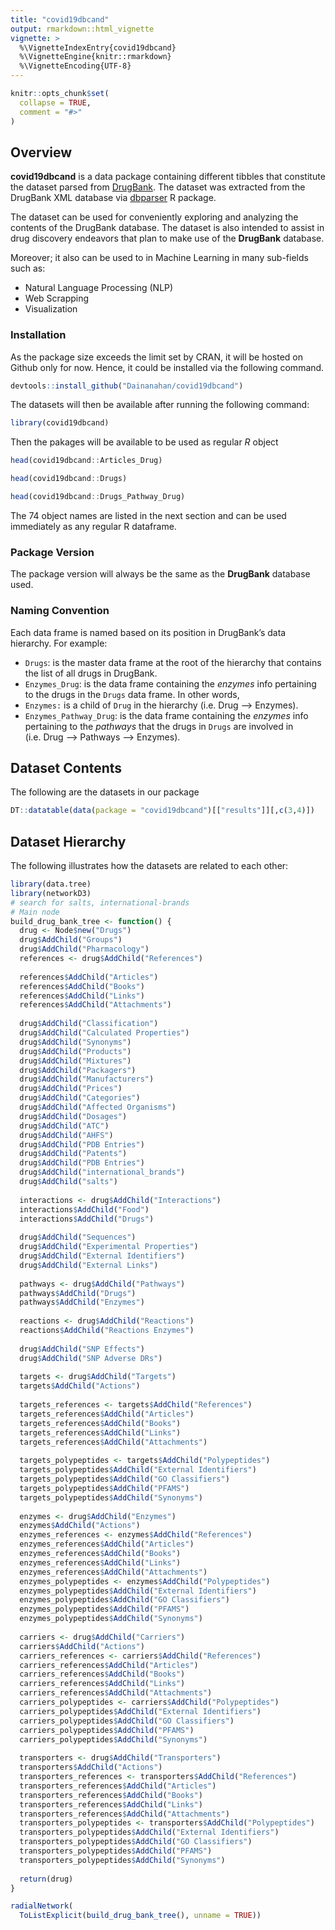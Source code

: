 ```yaml
---
title: "covid19dbcand"
output: rmarkdown::html_vignette
vignette: >
  %\VignetteIndexEntry{covid19dbcand}
  %\VignetteEngine{knitr::rmarkdown}
  %\VignetteEncoding{UTF-8}
---
```


```r
knitr::opts_chunk$set(
  collapse = TRUE,
  comment = "#>"
)
```

## Overview
**covid19dbcand** is a data package containing different tibbles that constitute the dataset parsed from  [DrugBank](https://www.drugbank.ca). The dataset was extracted from the DrugBank XML database via [dbparser](https://dainanahan.github.io/dbparser/) R package.

The dataset can be used for conveniently exploring and analyzing the contents of the DrugBank database. The dataset is also intended to assist in drug discovery endeavors that plan to make use of the **DrugBank** database.

Moreover; it also can be used to in Machine Learning in many sub-fields such as:

- Natural Language Processing (NLP)
- Web Scrapping
- Visualization

### Installation
As the package size exceeds the limit set by CRAN, it will be hosted on Github only for now. Hence, it could be installed via the following command.

```r
devtools::install_github("Dainanahan/covid19dbcand")
```

The datasets will then be available after running the following command:

```r
library(covid19dbcand)
```

Then the pakages will be available to be used as regular *R* object

```r
head(covid19dbcand::Articles_Drug)
```

```r
head(covid19dbcand::Drugs)
```

```r
head(covid19dbcand::Drugs_Pathway_Drug)
```
The 74 object names are listed in the next section and can be used immediately as any regular R dataframe.

### Package Version
The package version will always be the same as the **DrugBank** database used.

### Naming Convention
Each data frame is named based on its position in DrugBank's data hierarchy. For example:

- `Drugs`: is the master data frame at the root of the hierarchy that contains the list of all drugs in DrugBank.
- `Enzymes_Drug`: is the data frame containing the *enzymes* info pertaining to the drugs in the `Drugs` data frame. In other words,
- `Enzymes:` is a child of `Drug` in the hierarchy (i.e. Drug --> Enzymes).
- `Enzymes_Pathway_Drug`: is the data frame containing the *enzymes* info pertaining to the *pathways* that the drugs in `Drugs` are involved in (i.e. Drug --> Pathways --> Enzymes).

## Dataset Contents
The following are the datasets in our package
```r
DT::datatable(data(package = "covid19dbcand")[["results"]][,c(3,4)])
```


## Dataset Hierarchy
The following illustrates how the datasets are related to each other:

```r
library(data.tree)
library(networkD3)
# search for salts, international-brands
# Main node
build_drug_bank_tree <- function() {
  drug <- Node$new("Drugs")
  drug$AddChild("Groups")
  drug$AddChild("Pharmacology")
  references <- drug$AddChild("References")
  
  references$AddChild("Articles")
  references$AddChild("Books")
  references$AddChild("Links")
  references$AddChild("Attachments")
  
  drug$AddChild("Classification")
  drug$AddChild("Calculated Properties")
  drug$AddChild("Synonyms")
  drug$AddChild("Products")
  drug$AddChild("Mixtures")
  drug$AddChild("Packagers")
  drug$AddChild("Manufacturers")
  drug$AddChild("Prices")
  drug$AddChild("Categories")
  drug$AddChild("Affected Organisms")
  drug$AddChild("Dosages")
  drug$AddChild("ATC")
  drug$AddChild("AHFS")
  drug$AddChild("PDB Entries")
  drug$AddChild("Patents")
  drug$AddChild("PDB Entries")
  drug$AddChild("international_brands")
  drug$AddChild("salts")
  
  interactions <- drug$AddChild("Interactions")
  interactions$AddChild("Food")
  interactions$AddChild("Drugs")
  
  drug$AddChild("Sequences")
  drug$AddChild("Experimental Properties")
  drug$AddChild("External Identifiers")
  drug$AddChild("External Links")
  
  pathways <- drug$AddChild("Pathways")
  pathways$AddChild("Drugs")
  pathways$AddChild("Enzymes")
  
  reactions <- drug$AddChild("Reactions")
  reactions$AddChild("Reactions Enzymes")
  
  drug$AddChild("SNP Effects")
  drug$AddChild("SNP Adverse DRs")
  
  targets <- drug$AddChild("Targets")
  targets$AddChild("Actions")
  
  targets_references <- targets$AddChild("References")
  targets_references$AddChild("Articles")
  targets_references$AddChild("Books")
  targets_references$AddChild("Links")
  targets_references$AddChild("Attachments")
  
  targets_polypeptides <- targets$AddChild("Polypeptides")
  targets_polypeptides$AddChild("External Identifiers")
  targets_polypeptides$AddChild("GO Classifiers")
  targets_polypeptides$AddChild("PFAMS")
  targets_polypeptides$AddChild("Synonyms")
  
  enzymes <- drug$AddChild("Enzymes")
  enzymes$AddChild("Actions")
  enzymes_references <- enzymes$AddChild("References")
  enzymes_references$AddChild("Articles")
  enzymes_references$AddChild("Books")
  enzymes_references$AddChild("Links")
  enzymes_references$AddChild("Attachments")
  enzymes_polypeptides <- enzymes$AddChild("Polypeptides")
  enzymes_polypeptides$AddChild("External Identifiers")
  enzymes_polypeptides$AddChild("GO Classifiers")
  enzymes_polypeptides$AddChild("PFAMS")
  enzymes_polypeptides$AddChild("Synonyms")
  
  carriers <- drug$AddChild("Carriers")
  carriers$AddChild("Actions")
  carriers_references <- carriers$AddChild("References")
  carriers_references$AddChild("Articles")
  carriers_references$AddChild("Books")
  carriers_references$AddChild("Links")
  carriers_references$AddChild("Attachments")
  carriers_polypeptides <- carriers$AddChild("Polypeptides")
  carriers_polypeptides$AddChild("External Identifiers")
  carriers_polypeptides$AddChild("GO Classifiers")
  carriers_polypeptides$AddChild("PFAMS")
  carriers_polypeptides$AddChild("Synonyms")
  
  transporters <- drug$AddChild("Transporters")
  transporters$AddChild("Actions")
  transporters_references <- transporters$AddChild("References")
  transporters_references$AddChild("Articles")
  transporters_references$AddChild("Books")
  transporters_references$AddChild("Links")
  transporters_references$AddChild("Attachments")
  transporters_polypeptides <- transporters$AddChild("Polypeptides")
  transporters_polypeptides$AddChild("External Identifiers")
  transporters_polypeptides$AddChild("GO Classifiers")
  transporters_polypeptides$AddChild("PFAMS")
  transporters_polypeptides$AddChild("Synonyms")
  
  return(drug)
}

radialNetwork(
  ToListExplicit(build_drug_bank_tree(), unname = TRUE))
```



